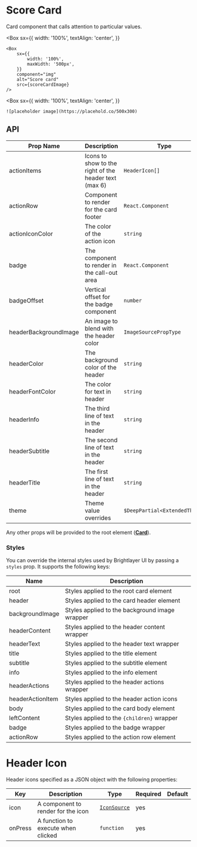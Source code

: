 
# Score Card

Card component that calls attention to particular values.

<Box
    sx={{
        width: '100%',
        textAlign: 'center',
    }}
>
    <Box
        sx={{
            width: '100%',
            maxWidth: '500px',
        }}
        component="img"
        alt="Score card"
        src={scoreCardImage}
    />
</Box>

<Box
    sx={{
        width: '100%',
        textAlign: 'center',
    }}
>
    ![placeholder image](https://placehold.co/500x300)
</Box>

## API

<Box>

| Prop Name             | Description                                           | Type                          | Required | Default                           |
| --------------------- | ----------------------------------------------------- | ----------------------------- | -------- | --------------------------------- |
| actionItems           | Icons to show to the right of the header text (max 6) | `HeaderIcon[]`                | no       |                                   |
| actionRow             | Component to render for the card footer               | `React.Component`             | no       |                                   |
| actionIconColor       | The color of the action icon                          | `string`                      | no       | `theme.colors.onSurfaceVariant`   |
| badge                 | The component to render in the call-out area          | `React.Component`             | no       |                                   |
| badgeOffset           | Vertical offset for the badge component               | `number`                      | no       |                                   |
| headerBackgroundImage | An image to blend with the header color               | `ImageSourcePropType`         | no       |                                   |
| headerColor           | The background color of the header                    | `string`                      | no       | `theme.colors.primaryContainer`   |
| headerFontColor       | The color for text in header                          | `string`                      | no       | `theme.colors.onPrimaryContainer` |
| headerInfo            | The third line of text in the header                  | `string`                      | no       |                                   |
| headerSubtitle        | The second line of text in the header                 | `string`                      | no       |                                   |
| headerTitle           | The first line of text in the header                  | `string`                      | yes      |                                   |
| theme                 | Theme value overrides                                 | `$DeepPartial<ExtendedTheme>` | no       |                                   |

</Box>

Any other props will be provided to the root element ([**Card**](https://callstack.github.io/react-native-paper/docs/components/Card/)).

### Styles

You can override the internal styles used by Brightlayer UI by passing a `styles` prop. It supports the following keys:

<Box>

| Name             | Description                                    |
| ---------------- | ---------------------------------------------- |
| root             | Styles applied to the root card element        |
| header           | Styles applied to the card header element      |
| backgroundImage  | Styles applied to the background image wrapper |
| headerContent    | Styles applied to the header content wrapper   |
| headerText       | Styles applied to the header text wrapper      |
| title            | Styles applied to the title element            |
| subtitle         | Styles applied to the subtitle element         |
| info             | Styles applied to the info element             |
| headerActions    | Styles applied to the header actions wrapper   |
| headerActionItem | Styles applied to the header action icons      |
| body             | Styles applied to the card body element        |
| leftContent      | Styles applied to the `{children}` wrapper     |
| badge            | Styles applied to the badge wrapper            |
| actionRow        | Styles applied to the action row element       |

</Box>

# Header Icon

Header icons specified as a JSON object with the following properties:

<Box>

| Key     | Description                        | Type                                       | Required | Default |
| ------- | ---------------------------------- | ------------------------------------------ | -------- | ------- |
| icon    | A component to render for the icon | [`IconSource`](/components/Icons/api-docs) | yes      |         |
| onPress | A function to execute when clicked | `function`                                 | yes      |         |

</Box>
